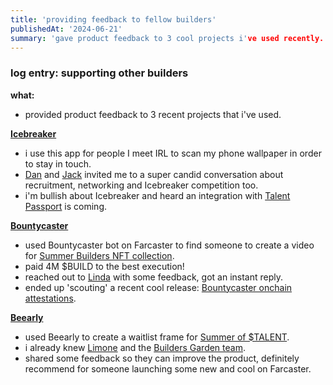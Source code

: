 ```yaml
---
title: 'providing feedback to fellow builders'
publishedAt: '2024-06-21'
summary: 'gave product feedback to 3 cool projects i've used recently.'
---
```


### log entry: supporting other builders

**what:**
- provided product feedback to 3 recent projects that i've used.

**[Icebreaker](icebreaker.xyz/)**
- i use this app for people I meet IRL to scan my phone wallpaper in order to stay in touch.
- [Dan](https://warpcast.com/web3pm) and [Jack](https://warpcast.com/j4ck.eth) invited me to a super candid conversation about recruitment, networking and Icebreaker competition too.
- i'm bullish about Icebreaker and heard an integration with [Talent Passport](https://passport.talentprotocol.com) is coming.

**[Bountycaster](bountycaster.xyz)**
- used Bountycaster bot on Farcaster to find someone to create a video for [Summer Builders NFT collection](https://zora.co/collect/base:0xb0fa7a2ed2e734b986160399ea883004610c9ae6).
- paid 4M $BUILD to the best execution!
- reached out to [Linda](https://warpcast.com/linda) with some feedback, got an instant reply.
- ended up 'scouting' a recent cool release: [Bountycaster onchain attestations](https://www.launchcaster.xyz/bountycaster/6673cd2aa0fc18971f72e414).

**[Beearly](beearly.club)**
- used Beearly to create a waitlist frame for [Summer of $TALENT](https://summer.talentprotocol.com).
- i already knew [Limone](https://warpcast.com/limone.eth) and the [Builders Garden team](https://www.builders.garden).
- shared some feedback so they can improve the product, definitely recommend for someone launching some new and cool on Farcaster.